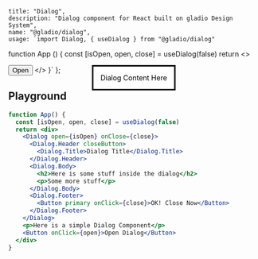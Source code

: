 
    title: "Dialog",
    description: "Dialog component for React built on gladio Design System",
    name: "@gladio/dialog",
    usage: `import Dialog, { useDialog } from "@gladio/dialog"
function App () {
  const [isOpen, open, close] = useDialog(false)
  return <>
    <Dialog open={isOpen} onClose={close}>
      Dialog Content Here
    </Dialog>
    <Button onClick={open}>Open</Button>
  </>
}`
};



## Playground

```jsx live=true
function App() {
  const [isOpen, open, close] = useDialog(false)
  return <div>
    <Dialog open={isOpen} onClose={close}>
      <Dialog.Header closeButton>
        <Dialog.Title>Dialog Title</Dialog.Title>
      </Dialog.Header>
      <Dialog.Body>
        <h2>Here is some stuff inside the dialog</h2>
        <p>Some more stuff</p>
      </Dialog.Body>
      <Dialog.Footer>
        <Button primary onClick={close}>OK! Close Now</Button>
      </Dialog.Footer>
    </Dialog>
    <p>Here is a simple Dialog Component</p>
    <Button onClick={open}>Open Dialog</Button>
  </div>
}
```
